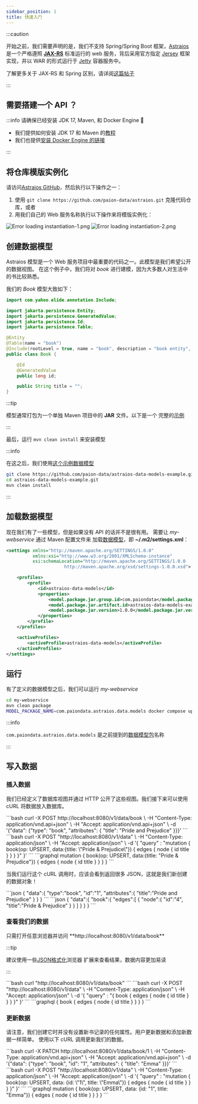 ```yaml
---
sidebar_position: 1
title: 快速入门
---
```


[//]: # (Copyright Paion Data)

[//]: # (Licensed under the Apache License, Version 2.0 &#40;the "License"&#41;;)
[//]: # (you may not use this file except in compliance with the License.)
[//]: # (You may obtain a copy of the License at)

[//]: # (    http://www.apache.org/licenses/LICENSE-2.0)

[//]: # (Unless required by applicable law or agreed to in writing, software)
[//]: # (distributed under the License is distributed on an "AS IS" BASIS,)
[//]: # (WITHOUT WARRANTIES OR CONDITIONS OF ANY KIND, either express or implied.)
[//]: # (See the License for the specific language governing permissions and)
[//]: # (limitations under the License.)


:::caution

开始之前，我们需要声明的是，我们不支持 Spring/Spring Boot 框架，[Astraios] 是一个严格遵照 **[JAX-RS]** 标准运行的 web
服务，背后采用官方指定 [Jersey] 框架实现，并以 WAR 的形式运行于 [Jetty] 容器服务中。

了解更多关于 JAX-RS 和 Spring 区别，请详阅[这篇帖子](https://stackoverflow.com/a/42955575)

:::

需要搭建一个 API ？
----------------

:::info 请确保已经安装 JDK 17, Maven, 和 Docker Engine 🤗

- 我们提供如何安装 JDK 17 和 Maven 的[教程](setup#installing-java--maven-on-mac)
- 我们也提供[安装 Docker Engine 的链接](setup#installing-docker-engine)

:::

将仓库模版实例化
--------------

请访问[Astraios GitHub]，然后执行以下操作之一：

1. 使用 `git clone https://github.com/paion-data/astraios.git` 克隆代码仓库，或者
2. 用我们自己的 Web 服务名称执行以下操作来将模版实例化：

  ![Error loading instantiation-1.png](./img/instantiation-1.png)
  ![Error loading instantiation-2.png](./img/instantiation-2.png)

创建数据模型
----------

Astraios 模型是一个 Web 服务项目中最重要的代码之一。此模型是我们希望公开的数据视图。
在这个例子中，我们将对 _book_ 进行建模，因为大多数人对生活中的书比较熟悉。

我们的 _Book_ 模型大致如下：

```java
import com.yahoo.elide.annotation.Include;

import jakarta.persistence.Entity;
import jakarta.persistence.GeneratedValue;
import jakarta.persistence.Id;
import jakarta.persistence.Table;

@Entity
@Table(name = "book")
@Include(rootLevel = true, name = "book", description = "book entity", friendlyName = "book")
public class Book {

    @Id
    @GeneratedValue
    public long id;

    public String title = "";
}
```

:::tip

模型通常打包为一个单独 Maven 项目中的 **JAR** 文件。以下是一个
完整的[示例](https://github.com/paion-data/astraios-data-models-example)

:::

最后，运行 `mvn clean install` 来安装模型

:::info

在这之后，我们使用[这个示例数据模型][astraios-data-models-example]

```bash
git clone https://github.com/paion-data/astraios-data-models-example.git
cd astraios-data-models-example.git
mvn clean install
```

:::

加载数据模型
----------

现在我们有了一些模型，但是如果没有 API 的话并不是很有用。
需要让 _my-webservice_ 通过 Maven 配置文件来
加载[数据模型](#creating-models)，即 **~/.m2/settings.xml**：

```xml
<settings xmlns="http://maven.apache.org/SETTINGS/1.0.0"
          xmlns:xsi="http://www.w3.org/2001/XMLSchema-instance"
          xsi:schemaLocation="http://maven.apache.org/SETTINGS/1.0.0
                      http://maven.apache.org/xsd/settings-1.0.0.xsd">

    <profiles>
        <profile>
            <id>astraios-data-models</id>
            <properties>
                <model.package.jar.group.id>com.paiondata</model.package.jar.group.id>
                <model.package.jar.artifact.id>astraios-data-models-example</model.package.jar.artifact.id>
                <model.package.jar.version>1.0.0</model.package.jar.version>
            </properties>
        </profile>
    </profiles>

    <activeProfiles>
        <activeProfile>astraios-data-models</activeProfile>
    </activeProfiles>
</settings>
```

运行
----

有了定义的数据模型之后，我们可以运行 _my-webservice_

```bash
cd my-webservice
mvn clean package
MODEL_PACKAGE_NAME=com.paiondata.astraios.data.models docker compose up --build --force-recreate
```

:::info

`com.paiondata.astraios.data.models` 是之前提到的[数据模型包][astraios-data-models-example]名称

:::

写入数据
--------

### 插入数据

我们已经定义了数据库视图并通过 HTTP 公开了这些视图。我们接下来可以使用 cURL 将数据放入数据库。

<Tabs>
  <TabItem value="jsonapi" label="JSON-API" default>
    ```bash
    curl -X POST http://localhost:8080/v1/data/book \
        -H "Content-Type: application/vnd.api+json" \
        -H "Accept: application/vnd.api+json" \
        -d '{"data": {"type": "book", "attributes": { "title": "Pride and Prejudice" }}}'
    ```
  </TabItem>
  <TabItem value="graphql" label="GraphQL">
    ```bash
    curl -X POST "http://localhost:8080/v1/data" \
        -H "Content-Type: application/json" \
        -H "Accept: application/json"  \
        -d '{ "query" : "mutation { book(op: UPSERT, data:{title: \"Pride & Prejudice\"}) { edges { node { id title } } } }" }'
    ```
  </TabItem>
  <TabItem value="graphql-query" label="(GraphQL) Query">
    ```graphql
    mutation {
      book(op: UPSERT, data:{title: "Pride & Prejudice"}) {
        edges {
          node {
            id
            title
          }
        }
      }
    }
    ```
  </TabItem>
</Tabs>

当我们运行这个 cURL 调用时，应该会看到返回很多 JSON，这就是我们新创建的数据对象！

<Tabs>
  <TabItem value="jsonapi" label="JSON-API" default>
    ```json
    {
       "data":{
          "type":"book",
          "id":"1",
          "attributes":{
             "title":"Pride and Prejudice"
          }
       }
    }
    ```
  </TabItem>
  <TabItem value="graphql" label="GraphQL">
    ```json
    {
       "data":{
          "book":{
             "edges":[
                {
                   "node":{
                      "id":"4",
                      "title":"Pride & Prejudice"
                   }
                }
             ]
          }
       }
    }
    ```
  </TabItem>
</Tabs>

### 查看我们的数据

<Tabs>
  <TabItem value="browser" label="Web Browser" default>
    <!-- markdown-link-check-disable -->
    只需打开任意浏览器并访问 **http://localhost:8080/v1/data/book**
    <!-- markdown-link-check-enable -->

:::tip

建议使用一些[JSON格式化](https://chromewebstore.google.com/detail/json-formatter/bcjindcccaagfpapjjmafapmmgkkhgoa)浏览器
扩展来查看结果，数据内容更加易读

:::

  </TabItem>
  <TabItem value="json-api" label="JSON-API">
    ```bash
    curl "http://localhost:8080/v1/data/book"
    ```
  </TabItem>
  <TabItem value="graphql" label="GraphQL">
    ```bash
    curl -X POST "http://localhost:8080/v1/data" \
        -H "Content-Type: application/json" \
        -H "Accept: application/json"  \
        -d '{ "query" : "{ book { edges { node { id title } } } }" }'
    ```
  </TabItem>
  <TabItem value="graphql-query" label="(GraphQL) Query">
    ```graphql
    {
      book {
        edges {
          node {
            id
            title
          }
        }
      }
    }
    ```
  </TabItem>
</Tabs>

### 更新数据

请注意，我们创建它时并没有设置新书记录的任何属性。用户更新数据和添加新数据一样简单。
使用以下 cURL 调用更新我们的数据。

<Tabs>
  <TabItem value="jsonapi" label="JSON-API" default>
    ```bash
    curl -X PATCH http://localhost:8080/v1/data/book/1 \
        -H "Content-Type: application/vnd.api+json" \
        -H "Accept: application/vnd.api+json" \
        -d '{"data": {"type": "book", "id": "1", "attributes": { "title": "Emma" }}}'
    ```
  </TabItem>
  <TabItem value="graphql" label="GraphQL">
    ```bash
    curl -X POST "http://localhost:8080/v1/data" \
        -H "Content-Type: application/json" \
        -H "Accept: application/json"  \
        -d '{ "query" : "mutation { book(op: UPSERT, data: {id: \"1\", title: \"Emma\"}) { edges { node { id title } } } }" }'
    ```
  </TabItem>
  <TabItem value="graphql-query" label="(GraphQL) Query">
    ```graphql
    mutation {
      book(op: UPSERT, data: {id: "1", title: "Emma"}) {
        edges {
          node {
            id
            title
          }
        }
      }
    }
    ```
  </TabItem>
</Tabs>

[Astraios]: https://astraios.io/
[Astraios GitHub]: https://github.com/paion-data/astraios

[JAX-RS]: https://jcp.org/en/jsr/detail?id=370
[Jersey]: https://eclipse-ee4j.github.io/jersey.github.io/documentation/latest/index.html
[astraios-data-models-example]: https://github.com/paion-data/astraios-data-models-example
[Jetty]: https://eclipse.dev/jetty/
